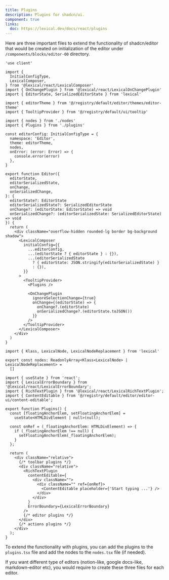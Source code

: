 ```yaml
---
title: Plugins
description: Plugins for shadcn/ui.
component: true
links:
  doc: https://lexical.dev/docs/react/plugins
---
```


Here are three important files to extend the functionality of shadcn/editor that would be created on initialization of the editor under `/components/blocks/editor-00` directory.

```tsx showLineNumbers title="editor.tsx"
'use client'

import {
  InitialConfigType,
  LexicalComposer,
} from '@lexical/react/LexicalComposer'
import { OnChangePlugin } from '@lexical/react/LexicalOnChangePlugin'
import { EditorState, SerializedEditorState } from 'lexical'

import { editorTheme } from '@/registry/default/editor/themes/editor-theme'
import { TooltipProvider } from '@/registry/default/ui/tooltip'

import { nodes } from './nodes'
import { Plugins } from './plugins'

const editorConfig: InitialConfigType = {
  namespace: 'Editor',
  theme: editorTheme,
  nodes,
  onError: (error: Error) => {
    console.error(error)
  },
}

export function Editor({
  editorState,
  editorSerializedState,
  onChange,
  onSerializedChange,
}: {
  editorState?: EditorState
  editorSerializedState?: SerializedEditorState
  onChange?: (editorState: EditorState) => void
  onSerializedChange?: (editorSerializedState: SerializedEditorState) => void
}) {
  return (
    <div className="overflow-hidden rounded-lg border bg-background shadow">
      <LexicalComposer
        initialConfig={{
          ...editorConfig,
          ...(editorState ? { editorState } : {}),
          ...(editorSerializedState
            ? { editorState: JSON.stringify(editorSerializedState) }
            : {}),
        }}
      >
        <TooltipProvider>
          <Plugins />

          <OnChangePlugin
            ignoreSelectionChange={true}
            onChange={(editorState) => {
              onChange?.(editorState)
              onSerializedChange?.(editorState.toJSON())
            }}
          />
        </TooltipProvider>
      </LexicalComposer>
    </div>
  )
}
```

```tsx showLineNumbers title="nodes.tsx"
import { Klass, LexicalNode, LexicalNodeReplacement } from 'lexical'

export const nodes: ReadonlyArray<Klass<LexicalNode> | LexicalNodeReplacement> =
  []
```

```tsx showLineNumbers title="plugins.tsx"
import { useState } from 'react';
import { LexicalErrorBoundary } from '@lexical/react/LexicalErrorBoundary';
import { RichTextPlugin } from '@lexical/react/LexicalRichTextPlugin';
import { ContentEditable } from '@/registry/default/editor/editor-ui/content-editable';

export function Plugins() {
  const [floatingAnchorElem, setFloatingAnchorElem] =
    useState<HTMLDivElement | null>(null);

  const onRef = (_floatingAnchorElem: HTMLDivElement) => {
    if (_floatingAnchorElem !== null) {
      setFloatingAnchorElem(_floatingAnchorElem);
    }
  };

  return (
    <div className="relative">
      {/* toolbar plugins */}
      <div className="relative">
        <RichTextPlugin
          contentEditable={
            <div className="">
              <div className="" ref={onRef}>
                <ContentEditable placeholder={'Start typing ...'} />
              </div>
            </div>
          }
          ErrorBoundary={LexicalErrorBoundary}
        />
        {/* editor plugins */}
      </div>
      {/* actions plugins */}
    </div>
  );
}
```

To extend the functionality with plugins, you can add the plugins to the `plugins.tsx` file and add the nodes to the `nodes.tsx` file (if needed).

If you want different type of editors (notion-like, google docs-like, markdown-editor etc), you would require to create these three files for each editor.
